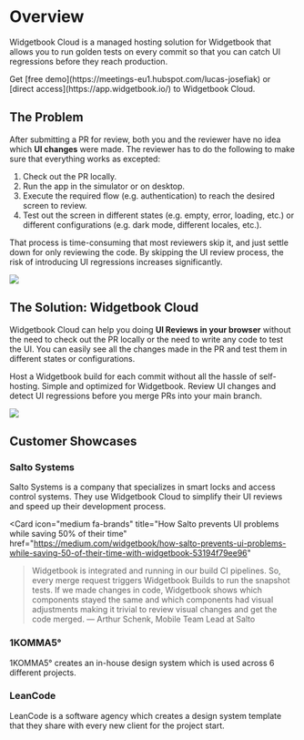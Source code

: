 # Overview

Widgetbook Cloud is a managed hosting solution for Widgetbook that allows you to run golden tests on every commit so that you can catch UI regressions before they reach production.

<Info>
  Get [free demo](https://meetings-eu1.hubspot.com/lucas-josefiak) or [direct
  access](https://app.widgetbook.io/) to Widgetbook Cloud.
</Info>

<YouTube id="3cYZL95gUm8" />

## The Problem

After submitting a PR for review, both you and the reviewer have no idea which **UI changes** were made. The reviewer has to do the following to make sure that everything works as excepted:

1. Check out the PR locally.
2. Run the app in the simulator or on desktop.
3. Execute the required flow (e.g. authentication) to reach the desired screen to review.
4. Test out the screen in different states (e.g. empty, error, loading, etc.) or different configurations (e.g. dark mode, different locales, etc.).

That process is time-consuming that most reviewers skip it, and just settle down for only reviewing the code. By skipping the UI review process, the risk of introducing UI regressions increases significantly.

<Image
  src="/assets/cloud/code-review.png"
  zoom
  caption="Code review doesn't show how the changes look like"
/>

## The Solution: Widgetbook Cloud

Widgetbook Cloud can help you doing **UI Reviews in your browser** without the need to check out the PR locally or the need to write any code to test the UI. You can easily see all the changes made in the PR and test them in different states or configurations.

<CardGroup>
  <Card title="Builds" icon="hammer" href="/cloud/builds/overview">
    Host a Widgetbook build for each commit without all the hassle of self-hosting. Simple and optimized for Widgetbook.
  </Card>

  <Card title="Reviews" icon="code-compare" href="/cloud/reviews">
    Review UI changes and detect UI regressions before you merge PRs into your main branch.
  </Card>
</CardGroup>

<Image
  src="/assets/cloud/ui-review.png"
  zoom
  caption="UI review gives your review workflow superpowers"
/>

## Customer Showcases

### Salto Systems

Salto Systems is a company that specializes in smart locks and access control systems. They use Widgetbook Cloud to simplify their UI reviews and speed up their development process.

<Card
  icon="medium fa-brands"
  title="How Salto prevents UI problems while saving 50% of their time"
  href="https://medium.com/widgetbook/how-salto-prevents-ui-problems-while-saving-50-of-their-time-with-widgetbook-53194f79ee96"
>
  > Widgetbook is integrated and running in our build CI pipelines. So, every
  merge request triggers Widgetbook Builds to run the snapshot tests. If we made
  changes in code, Widgetbook shows which components stayed the same and which
  components had visual adjustments making it trivial to review visual changes
  and get the code merged. — Arthur Schenk, Mobile Team Lead at Salto
</Card>

### 1KOMMA5°

1KOMMA5° creates an in-house design system which is used across 6 different projects.

<YouTube id="4xWseFS5Z38" />

### LeanCode

LeanCode is a software agency which creates a design system template that they share with every new client for the project start.

<YouTube id="rmQktvnyfPg" />

